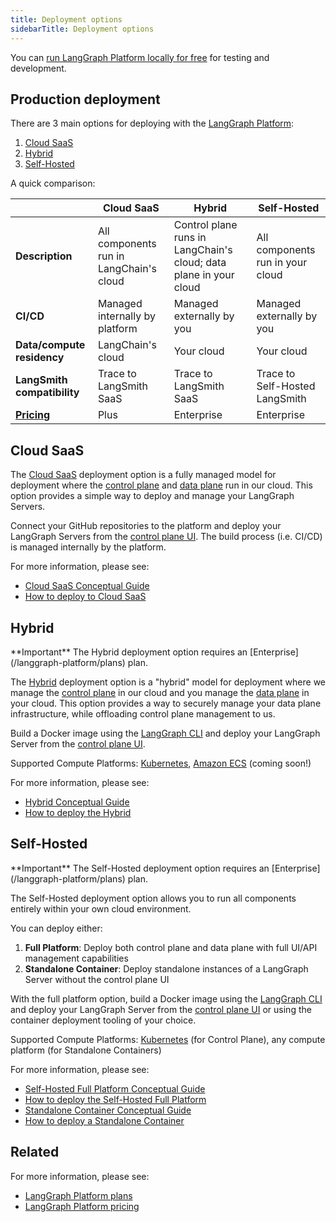 ```yaml
---
title: Deployment options
sidebarTitle: Deployment options
---
```


You can [run LangGraph Platform locally for free](/langgraph-platform/local-server) for testing and development. 

## Production deployment

There are 3 main options for deploying with the [LangGraph Platform](/langgraph-platform/index):

1. [Cloud SaaS](#cloud-saas)
2. [Hybrid](#hybrid)
3. [Self-Hosted](#self-hosted)

A quick comparison:

|                      | **Cloud SaaS** | **Hybrid** | **Self-Hosted** |
|----------------------|----------------|-------------|-----------------|
| **Description** | All components run in LangChain's cloud | Control plane runs in LangChain's cloud; data plane in your cloud | All components run in your cloud |
| **CI/CD** | Managed internally by platform | Managed externally by you | Managed externally by you |
| **Data/compute residency** | LangChain's cloud | Your cloud | Your cloud |
| **LangSmith compatibility** | Trace to LangSmith SaaS | Trace to LangSmith SaaS | Trace to Self-Hosted LangSmith |
| **[Pricing](https://www.langchain.com/pricing-langgraph-platform)** | Plus | Enterprise | Enterprise |

## Cloud SaaS

The [Cloud SaaS](/langgraph-platform/cloud) deployment option is a fully managed model for deployment where the [control plane](/langgraph-platform/control-plane) and [data plane](/langgraph-platform/data-plane) run in our cloud. This option provides a simple way to deploy and manage your LangGraph Servers.

Connect your GitHub repositories to the platform and deploy your LangGraph Servers from the [control plane UI](/langgraph-platform/control-plane#control-plane-ui). The build process (i.e. CI/CD) is managed internally by the platform.

For more information, please see:

* [Cloud SaaS Conceptual Guide](/langgraph-platform/cloud)
* [How to deploy to Cloud SaaS](/langgraph-platform/deploy-to-cloud)

## Hybrid

<Info>
  **Important**
  The Hybrid deployment option requires an [Enterprise](/langgraph-platform/plans) plan.
</Info>

The [Hybrid](/langgraph-platform/self-hosted-data-plane) deployment option is a "hybrid" model for deployment where we manage the [control plane](/langgraph-platform/control-plane) in our cloud and you manage the [data plane](/langgraph-platform/data-plane) in your cloud. This option provides a way to securely manage your data plane infrastructure, while offloading control plane management to us.

Build a Docker image using the [LangGraph CLI](/langgraph-platform/langgraph-cli) and deploy your LangGraph Server from the [control plane UI](/langgraph-platform/control-plane#control-plane-ui).

Supported Compute Platforms: [Kubernetes](https://kubernetes.io/), [Amazon ECS](https://aws.amazon.com/ecs/) (coming soon!)

For more information, please see:

* [Hybrid Conceptual Guide](/langgraph-platform/hybrid)
* [How to deploy the Hybrid](/langgraph-platform/deploy-hybrid)

## Self-Hosted

<Info>
  **Important**
  The Self-Hosted deployment option requires an [Enterprise](/langgraph-platform/plans) plan.
</Info>

The Self-Hosted deployment option allows you to run all components entirely within your own cloud environment.

You can deploy either:

1. **Full Platform**: Deploy both control plane and data plane with full UI/API management capabilities
2. **Standalone Container**: Deploy standalone instances of a LangGraph Server without the control plane UI

With the full platform option, build a Docker image using the [LangGraph CLI](/langgraph-platform/langgraph-cli) and deploy your LangGraph Server from the [control plane UI](/langgraph-platform/control-plane#control-plane-ui) or using the container deployment tooling of your choice.

Supported Compute Platforms: [Kubernetes](https://kubernetes.io/) (for Control Plane), any compute platform (for Standalone Containers)

For more information, please see:

* [Self-Hosted Full Platform Conceptual Guide](/langgraph-platform/self-hosted-full-platform)
* [How to deploy the Self-Hosted Full Platform](/langgraph-platform/deploy-self-hosted-full-platform)
* [Standalone Container Conceptual Guide](/langgraph-platform/standalone-container)
* [How to deploy a Standalone Container](/langgraph-platform/deploy-standalone-container)

## Related

For more information, please see:

* [LangGraph Platform plans](/langgraph-platform/plans)
* [LangGraph Platform pricing](https://www.langchain.com/langgraph-platform-pricing)
